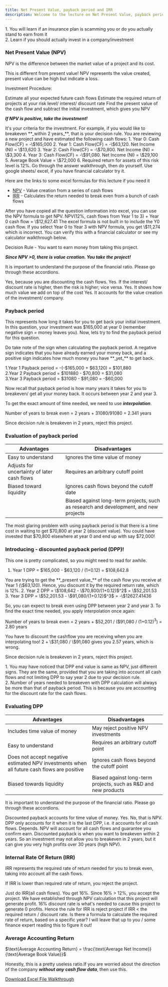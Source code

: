 ```yaml
---
title: Net Present Value, payback period and IRR
description: Welcome to the lecture on Net Present Value, payback period and IRR
---
```



<Callout title="Why Learn this?" type="info">
  1. You will learn if an insurance plan is scamming you or do you actually
  stand to earn from it <br />
  2. Learn if you should actually invest in a company/investment
</Callout>

### Net Present Value (NPV)

NPV is the difference between the market value of a project and its cost.

<Callout title="Note" type="info">
  This is different from present value! NPV represents the value created,
  present value can be high but indicate a loss.
</Callout>

Investment Procedure:

<Steps>
  <Step>Estimate all your expected future cash flows</Step>
  <Step>
    Estimate the required return of projects at your risk level/ interest/
    discount rate
  </Step>
  <Step>
    Find the present value of the cash flow and subtract the initial investment,
    which gives you NPV
  </Step>
</Steps>

**_If NPV is positive, take the investment!_**

<Callout title="What is Decision Rule?" type="info">
  It's your criteria for the investment. For example, if you would like to
  breakeven **_within 2 years_**, that is your decision rule.
</Callout>

<Callout title="Question Time!" type="info">
  You are reviewing a new project and have estimated the following cash flows:
  1. Year 0: Cash Flow(CF) = -\$165,000
  2. Year 1: Cash Flow(CF) = -\$63,120. Net Income (NI) = \$13,620
  3. Year 2: Cash Flow(CF) = -\$70,800. Net Income (NI) = \$3,300
  4. Year 3: Cash Flow(CF) = -\$91,080. Net Income (NI) = \$29,100
  5. Average Book Value = \$72,000
  6. Required return for assets of this risk level is 12%.

</Callout>
<Callout title="Note" type="info">
Go through the answer walkthrough, then do yourself. Use google sheets/ excel, if you have financial calculator try it.
</Callout>

Here are the links to some excel formulas for this lecture if you need it

- [NPV](https://support.microsoft.com/en-us/office/npv-function-8672cb67-2576-4d07-b67b-ac28acf2a568) - Value creation from a series of cash flows
- [IRR](https://support.microsoft.com/en-us/office/irr-function-64925eaa-9988-495b-b290-3ad0c163c1bc) - Calculates the return needed to break even from a bunch of cash flows

<Accordions>

  <Accordion title="Answer Walkthrough">
  After you have copied all the question information into excel, you can use the NPV formula to get NPV. NPV(12%, cash flows from Year 1 to 3) + Year 0 cash flow = \$12,627.41
  <Callout title="Why can't I select all cash flows with NPV formula?" type="info">
The excel formula is not built in to include the Y0 cash flow. If you select Year 0 to Year 3 with NPV formula, you get \$11,274 which is incorrect. You can verify this with a financial calculator or see my calculator walkthrough below.

Decision Rule - You want to earn money from taking this project.

**_Since NPV >0, there is value creation. You take the project!_**

</Callout>
  </Accordion> 
</Accordions>

It is important to understand the purpose of the financial ratio. Please go through these accordions.

<Accordions>

  <Accordion title="Does NPV account for time value of money?">
  Yes, because you are discounting the cash flows.
  </Accordion> 
  <Accordion title="Does NPV account for the risk of the cash flows?">
  Yes. If the interest/ discount rate is higher, then the risk is higher; vice versa.
  </Accordion> 
  <Accordion title="Does the NPV rule provide an indication about the increase in value??">
  Yes. It shows how much value we add on top of the cost
  </Accordion> 
  <Accordion title="Should we consider the NPV rule for our primary decision rule?">
  Yes. It accounts for the value creation of the investment/ company.
  </Accordion> 
</Accordions>

### Payback period

This represents how long it takes for you to get back your initial investment. In this question, your investment was \$165,000 at year 0 (remember negative sign = money leaves you). Now, lets try to find the payback period for this question.

<Accordions>

<Accordion title="Answer Walkthrough">
Do take note of the sign when calculating the payback period. A negative sign indicates that you have already earned your money back, and a positive sign indicates how much money you have **_yet_** to get back.

1.Year 1 Payback period = -(-\$165,000 + \$63,120) = \$101,880 <br/>
2.Year 2 Payback period = \$101880 - \$70,800 = \$31,080<br/>
3.Year 3 Payback period = \$31080 - \$91,080 = -\$60,000

Now recall that payback period is how many years it takes for you to breakeven/ get all your money back. It occurs between year 2 and year 3.

To get the exact amount of time needed, we need to use **_interpolation_**.

Number of years to break even = 2 years + 31080/91080 = 2.341 years

Since decision rule is breakeven in 2 years, reject this project.

</Accordion>
</Accordions>

### Evaluation of payback period

| Advantages                                  | Disadvantages                                                                         |
| ------------------------------------------- | ------------------------------------------------------------------------------------- |
| Easy to understand                          | Ignores the time value of money                                                       |
| Adjusts for uncertainty of later cash flows | Requires an arbitrary cutoff point                                                    |
| Biased toward liquidity                     | Ignores cash flows beyond the cutoff date                                             |
|                                             | Biased against long-term projects, such as research and development, and new projects |

The most glaring problem with using payback period is that there is a time cost in waiting to get \$70,800 at year 2 (discount value). You could have invested that \$70,800 elsewhere at year 0 and end up with say \$72,000!

### Introducing - discounted payback period (DPP)!

<Accordions>

<Accordion title="Answer Walkthrough">
This one is pretty complicated, so you might need to read for awhile.

1. Year 1 DPP = \$165,000 - \$63,120 / (1+0.12) = \$108,642.8<br/>

<Callout title="What is going on?" type="info">
  You are trying to get the **_present value_** of the cash flow you receive at
  Year 1 (\$63,120). Hence, you discount it by the required return rate, which
  is 12%.
</Callout>
2. Year 2 DPP = \$108,642 - \$70,800/(1+0.12)$^2$ = \$52,201.53 <br />
3. Year 3 DPP = \$52,201.53 - \$91,080/(1+0.12)$^3$ = -\$12627.41436

So, you can expect to break even using DPP between year 2 and year 3. To find the exact time needed, you apply interpolation once again:

Number of years to break even = 2 years + \$52,201 / (\$91,080 / (1+0.12)$^3$) = 2.80 years

<Callout title="What is going on?" type="info">
  You have to discount the cashflow you are receiving when you are interpolating
  too! 2 + \$31,080 / \$91,080 gives you 2.57 years, which is wrong.
</Callout>

Since decision rule is breakeven in 2 years, reject this project.

</Accordion>
</Accordions>

<Callout title="More notes" type="info">
  1. You may have noticed that DPP end value is same as NPV, just different
  signs. They are the same, provided that you are taking into account all cash
  flows and not limiting DPP to say year 2 due to your decision rule. <br />
  2. Number of years needed to breakeven with DPP calculation will always be more
  than that of payback period. This is because you are accounting for the discount
  rate for the cash flows.
</Callout>

### Evaluating DPP

| Advantages                                                                                 | Disadvantages                                                   |
| ------------------------------------------------------------------------------------------ | --------------------------------------------------------------- |
| Includes time value of money                                                               | May reject positive NPV investments                             |
| Easy to understand                                                                         | Requires an arbitrary cutoff point                              |
| Does not accept negative estimated NPV investments when all future cash flows are positive | Ignores cash flows beyond the cutoff point                      |
| Biased towards liquidity                                                                   | Biased against long-term projects, such as R&D and new products |

It is important to understand the purpose of the financial ratio. Please go through these accordions.

<Accordions>
  <Accordion title="Does DPP account for time value of money?">
    Discounted payback accounts for time value of money.
  </Accordion>
  <Accordion title="Does DPP account for the risk of the cash flows?">
    Yes.
  </Accordion>
  <Accordion title="Does the (discounted) payback rule provide an indication about the increase in value?">
    No, that is NPV. DPP only accounts for it when it is the last DPP, i.e. it
    accounts for all cash flows.
  </Accordion>
  <Accordion title="Should we consider the DPP rule for our primary decision rule?">
    Depends. NPV will account for all cash flows and guarantee you confirm earn.
    Discounted payback is when you want to breakeven within 2 years. So an
    investment may not allow you to breakeven in 2 years, but it can give you
    very high profits over 30 years (high NPV).
  </Accordion>
</Accordions>

### Internal Rate Of Return (IRR)

IRR represents the required rate of return needed for you to break even, taking into account all the cash flows.

If IRR is lower than required rate of return, you reject the project.

<Accordions>

<Accordion title="Answer Walkthrough">
Just do IRR(all cash flows). You get 16%.
Since 16% > 12%, you accept the project.

<Callout title="Understanding the reason for accepting" type="info">
We have established through NPV calculation that this project will generate profit. 16% discount rate is what's needed to cause this project to generate 0 profits. Hence the rule for IRR is reject project if IRR < the required return / discount rate.
</Callout>

</Accordion>
</Accordions>

<Callout title="Food For Thought" type="info">
  Is there a formula to calculate the required rate of return, based on a
  specific year? I will leave that up to you / some finance expert reading this
  to figure it out!
</Callout>

### Average Accounting Return

$\text{Average Accounting Return} = \frac{\text{Average Net Income}}{\text{Average Book Value}}$

Honestly, this is a pretty useless ratio.If you are worried about the direction of the company **_without any cash flow data_**, then use this.

<a href="/finance/npv.xls" download>
  Download Excel File Walkthrough
</a>
